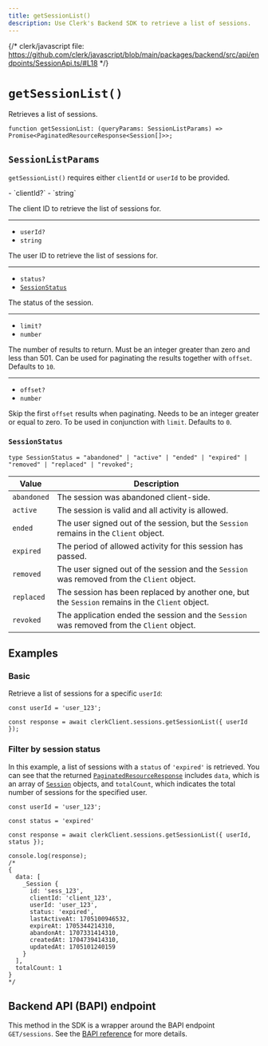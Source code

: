 ```yaml
---
title: getSessionList()
description: Use Clerk's Backend SDK to retrieve a list of sessions.
---
```


{/* clerk/javascript file: https://github.com/clerk/javascript/blob/main/packages/backend/src/api/endpoints/SessionApi.ts/#L18 */}

# `getSessionList()`

Retrieves a list of sessions.

```tsx {{ prettier: false }}
function getSessionList: (queryParams: SessionListParams) => Promise<PaginatedResourceResponse<Session[]>>;
```

## `SessionListParams`

`getSessionList()` requires either `clientId` or `userId` to be provided.

<Properties>
  - `clientId?`
  - `string`

  The client ID to retrieve the list of sessions for.

  ---

  - `userId?`
  - `string`

  The user ID to retrieve the list of sessions for.

  ---

  - `status?`
  - [`SessionStatus`](#session-status)

  The status of the session.

  ---

  - `limit?`
  - `number`

  The number of results to return. Must be an integer greater than zero and less than 501. Can be used for paginating the results together with `offset`. Defaults to `10`.

  ---

  - `offset?`
  - `number`

  Skip the first `offset` results when paginating. Needs to be an integer greater or equal to zero. To be used in conjunction with `limit`. Defaults to `0`.
</Properties>

### `SessionStatus`

```tsx {{ prettier: false }}
type SessionStatus = "abandoned" | "active" | "ended" | "expired" | "removed" | "replaced" | "revoked";
```

| Value | Description |
| - | - |
| `abandoned` | The session was abandoned client-side. |
| `active` | The session is valid and all activity is allowed. |
| `ended` | The user signed out of the session, but the `Session` remains in the `Client` object. |
| `expired` | The period of allowed activity for this session has passed. |
| `removed` | The user signed out of the session and the `Session` was removed from the `Client` object. |
| `replaced` | The session has been replaced by another one, but the `Session` remains in the `Client` object. |
| `revoked` | The application ended the session and the `Session` was removed from the `Client` object. |

## Examples

### Basic

Retrieve a list of sessions for a specific `userId`:

```tsx {{ prettier: false }}
const userId = 'user_123';

const response = await clerkClient.sessions.getSessionList({ userId });
```

### Filter by session status

In this example, a list of sessions with a `status` of `'expired'` is retrieved. You can see that the returned [`PaginatedResourceResponse`](/docs/references/backend/types/paginated-resource-response) includes `data`, which is an array of [`Session`](/docs/references/backend/types/backend-session) objects, and `totalCount`, which indicates the total number of sessions for the specified user.

```tsx {{ prettier: false, mark: [3, 15] }}
const userId = 'user_123';

const status = 'expired'

const response = await clerkClient.sessions.getSessionList({ userId, status });

console.log(response);
/*
{
  data: [
    _Session {
      id: 'sess_123',
      clientId: 'client_123',
      userId: 'user_123',
      status: 'expired',
      lastActiveAt: 1705100946532,
      expireAt: 1705344214310,
      abandonAt: 1707331414310,
      createdAt: 1704739414310,
      updatedAt: 1705101240159
    }
  ],
  totalCount: 1
}
*/
```

## Backend API (BAPI) endpoint

This method in the SDK is a wrapper around the BAPI endpoint `GET/sessions`. See the [BAPI reference](https://clerk.com/docs/reference/backend-api/tag/Sessions) for more details.

